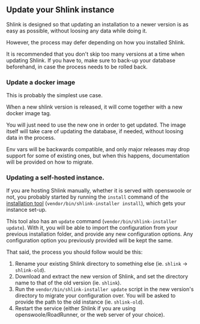 
## Update your Shlink instance

Shlink is designed so that updating an installation to a newer version is as easy as possible, without loosing any data while doing it.

However, the process may defer depending on how you installed Shlink.

<Callout type="warning" title="Important">
  It is recommended that you don't skip too many versions at a time when updating Shlink. If you have to, make sure to back-up your database beforehand, in case the process needs to be rolled back.
</Callout>

### Update a docker image

This is probably the simplest use case.

When a new shlink version is released, it will come together with a new docker image tag.

You will just need to use the new one in order to get updated. The image itself will take care of updating the database, if needed, without loosing data in the process.

Env vars will be backwards compatible, and only major releases may drop support for some of existing ones, but when this happens, documentation will be provided on how to migrate.

### Updating a self-hosted instance.

If you are hosting Shlink manually, whether it is served with openswoole or not, you probably started by running the `install` command of the [installation tool](/documentation/command-line-interface/installation-tool) (`vendor/bin/shlink-installer install`), which gets your instance set-up.

This tool also has an `update` command (`vendor/bin/shlink-installer update`). With it, you will be able to import the configuration from your previous installation folder, and provide any new configuration options. Any configuration option you previously provided will be kept the same.

That said, the process you should follow would be this:

1. Rename your existing Shlink directory to something else (ie. `shlink` -> `shlink-old`).
2. Download and extract the new version of Shlink, and set the directory name to that of the old version (ie. `shlink`).
3. Run the `vendor/bin/shlink-installer update` script in the new version's directory to migrate your configuration over. You will be asked to provide the path to the old instance (ie. `shlink-old`).
4. Restart the service (either Shlink if you are using openswoole/RoadRunner, or the web server of your choice).
